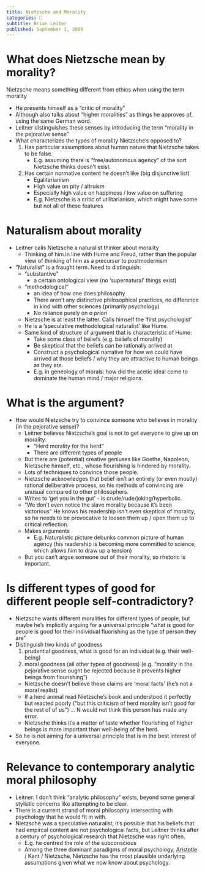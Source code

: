```yaml
---
title: Nietzsche and Morality
categories: 🔴
subtitle: Brian Leiter
published: September 1, 2009
---
```


# What does Nietzsche mean by morality?

Nietzsche means something different from ethics when using the term morality

- He presents himself as a "critic of morality"
- Although also talks about "higher moralities" as things he approves of, using 
  the same German word.
- Leitner distinguishes these senses by introducing the term "morality in the 
  pejorative sense"
- What characterizes the types of morality Nietzsche's opposed to?
    1. Has particular assumptions about human nature that Nietzsche takes to be 
       false.
        - E.g. assuming there is "free/autonomous agency" of the sort Nietzsche 
          thinks doesn't exist.
    2. Has certain normative content he doesn't like (big disjunctive list)
        - Egalitarianism
        - High value on pity / altruism
        - Especially high value on happiness / low value on suffering
        - E.g. Nietzsche is a critic of utilitarianism, which might have some 
          but not all of these features

# Naturalism about morality
- Leitner calls Nietzsche a naturalist thinker about morality
    - Thinking of him in line with Hume and Freud, rather than the popular view 
      of thinking of him as a precursor to postmodernism
- "Naturalist" is a fraught term. Need to distinguish:
    - "substantive"
        - a certain ontological view (no 'supernatural' things exist)
    - "methodological"
        - an idea of how one does philosophy
        - There aren't any distinctive philosophical practices, no difference in 
          kind with other sciences (primarily psychology)
        - No reliance purely on *a priori*
    - Nietzsche is at least the latter. Calls himself the 'first psychologist'
    - He is a 'speculative methodological naturalist' like Hume.
    - Same kind of structure of argument that is characteristic of Hume:
        - Take some class of beliefs (e.g. beliefs of morality)
        - Be skeptical that the beliefs can be rationally arrived at
        - Construct a psychological narrative for how we could have arrived at 
          those beliefs / why they are attractive to human beings as they are.
        - E.g. in geneology of morals: how did the acetic ideal come to dominate 
          the human mind / major religions.

# What is the argument?
- How would Nietzsche try to convince someone who believes in morality (in the 
  pejorative sense)?
  - Leitner believes Nietzsche's goal is not to get everyone to give up on 
    morality.
    - "Herd morality for the herd"
    - There are different types of people
  - But there are (potential) creative geniuses like Goethe, Napoleon, 
    Nietzsche himself, etc., whose flourishing is hindered by morality.
  - Lots of techniques to convince those people.
  - Nietzsche acknowledges that belief isn't an entirely (or even mostly) 
    rational deliberative process, so his methods of convincing are unusual 
    compared to other philosophers.
  - Writes to 'get you in the gut' - is crude/rude/joking/hyperbolic.
  - "We don't even notice the slave morality because it's been victorious" He 
    knows his readership isn't even skeptical of morality, so he needs to be 
    provocative to loosen them up / open them up to critical reflection.
  - Makes arguments
    - E.g. Naturalistic picture debunks common picture of human agency (his 
      readership is becoming more committed to science, which allows him to 
      draw up a tension)
  - But you can't argue someone out of their morality, so rhetoric is important.


# Is different types of good for different people self-contradictory?
  - Nietzsche wants different moralities for different types of people, but 
    maybe he's implicitly arguing for a universal principle "what is good for 
    people is good for their individual fluorishing as the type of person they 
    are"
  - Distinguish two kinds of goodness
    1. prudential goodness, what is good for an individual (e.g. their 
       well-being)
    2. moral goodness (all other types of goodness) (e.g. "morality in the 
       pejorative sense ought be rejected because it prevents higher beings 
       from flourishing")
      - Nietzsche doesn't believe these claims are 'moral facts' (he's not a 
        moral realist)
      - If a herd animal read Nietzsche's book and understood it perfectly but 
        reacted poorly ("but this criticism of herd morality isn't good for the 
        rest of of us") ... N would not think this person has made any error.
      - Nietzsche thinks it's a matter of taste whether flourishing of higher 
        beings is more important than well-being of the herd.
  - So he is not aiming for a universal principle that is in the best interest 
    of everyone.

# Relevance to contemporary analytic moral philosophy
- Leitner: I don't think "analytic philosophy" exists, beyond some general 
  stylistic concerns like attempting to be clear.
- There is a current strand of moral philosophy intersecting with psychology 
  that he would fit in with.
- Nietzsche was a speculative naturalist, it's possible that his beliefs that 
  had empircal content are not psychological facts, but Leitner thinks after a 
  century of psychological research that Nietzsche was right often.
  - E.g. he centred the role of the subconscious
  - Among the three dominant paradigms of moral psychology, 
    [Aristotle](/docs/phil/people/aristotle/index.qmd) / Kant / 
    Nietzsche, Nietzsche has the most plausible underlying assumptions given 
    what we now know about psychology.
    